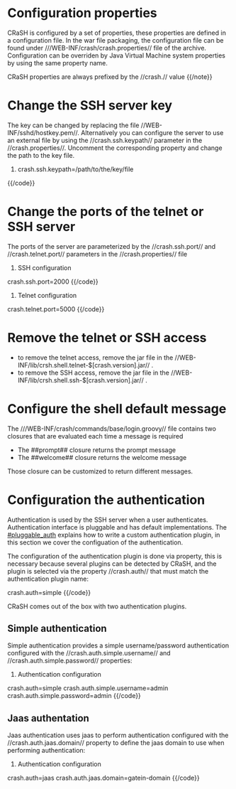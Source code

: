 = Configuration properties =

CRaSH is configured by a set of properties, these properties are defined in a configuration file. In the war file packaging,
the configuration file can be found under ///WEB-INF/crash/crash.properties// file of the archive. Configuration can be overriden
by Java Virtual Machine system properties by using the same property name.

{{note}}
CRaSH properties are always prefixed by the //crash.// value
{{/note}}

= Change the SSH server key =

The key can be changed by replacing the file //WEB-INF/sshd/hostkey.pem//. Alternatively you can configure the server
to use an external file by using the //crash.ssh.keypath// parameter in the //crash.properties//. Uncomment the corresponding
property and change the path to the key file.

{{code}}
#crash.ssh.keypath=/path/to/the/key/file
{{/code}}

= Change the ports of the telnet or SSH server =

The ports of the server are parameterized by the //crash.ssh.port// and //crash.telnet.port// parameters in the //crash.properties// file

{{code}}
# SSH configuration
crash.ssh.port=2000
{{/code}}

{{code}}
# Telnet configuration
crash.telnet.port=5000
{{/code}}

= Remove the telnet or SSH access =

* to remove the telnet access, remove the jar file in the //WEB-INF/lib/crsh.shell.telnet-$[crash.version].jar// .
* to remove the SSH access, remove the jar file in the //WEB-INF/lib/crsh.shell.ssh-$[crash.version].jar// .

= Configure the shell default message =

The ///WEB-INF/crash/commands/base/login.groovy// file contains two closures that are evaluated each time a message is required

* The ##prompt## closure returns the prompt message
* The ##welcome## closure returns the welcome message

Those closure can be customized to return different messages.

= Configuration the authentication =

Authentication is used by the SSH server when a user authenticates. Authentication interface is pluggable and has default
implementations. The [[#pluggable_auth]] explains how to write a custom authentication plugin, in this section we cover the
configuation of the authentication.

The configuration of the authentication plugin is done via property, this is necessary because several plugins can be detected
by CRaSH, and the plugin is selected via the property //crash.auth// that must match the authentication plugin name:

{{code}}
crash.auth=simple
{{/code}}

CRaSH comes out of the box with two authentication plugins.

== Simple authentication ==

Simple authentication provides a simple username/password authentication configured with the //crash.auth.simple.username// and
//crash.auth.simple.password// properties:

{{code}}
# Authentication configuration
crash.auth=simple
crash.auth.simple.username=admin
crash.auth.simple.password=admin
{{/code}}

== Jaas authentation ==

Jaas authentication uses jaas to perform authentication configured with the //crash.auth.jaas.domain// property to define the
jaas domain to use when performing authentication:

{{code}}
# Authentication configuration
crash.auth=jaas
crash.auth.jaas.domain=gatein-domain
{{/code}}
